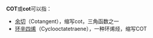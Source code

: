 '''COT'''或'''cot'''可以指：
*[[余切|余切]]（Cotangent），缩写cot，三角函数之一
*[[环辛四烯|环辛四烯]]（Cyclooctatetraene），一种环烯烃，缩写COT

{{disambig|Cat=三字拉丁字母缩写消歧义}}